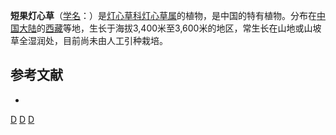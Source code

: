 {{Speciesbox 
| genus = Juncus
| species = phaeocarpus
| authority = [[路安民|A. M. Lu]] et [[张志耘|Z. Y. Zhang]]}}

'''短果灯心草'''（[[学名|学名]]：{{lang|la|''Juncus phaeocarpus''}}）是[[灯心草科|灯心草科]][[灯心草属|灯心草属]]的植物，是中国的特有植物。分布在[[中国大陆|中国大陆]]的[[西藏|西藏]]等地，生长于海拔3,400米至3,600米的地区，常生长在山地或山坡草全湿润处，目前尚未由人工引种栽培。

== 参考文献 ==
<div class="references-small">
* {{cite web| url =http://www.bioinfo.cn/db05/KmzwSpecies.php?action=view&id=11551| title =短果灯心草| work =《中国高等植物数据库全库》| publisher =中国科学院微生物研究所| author =昆明植物研究所| accessdate =2009-02-24| deadurl =yes| archiveurl =https://web.archive.org/web/20160305100650/http://www.bioinfo.cn/db05/KmzwSpecies.php?action=view&id=11551| archivedate =2016-03-05}}
</div>
{{Taxonbar|from=Q15227649}}

[[Category:灯心草属|D]]
[[Category:中國特有植物|D]]
[[Category:西藏植物|D]]